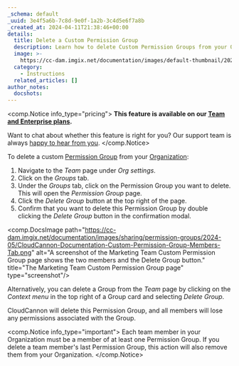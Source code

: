 ```yaml
---
_schema: default
_uuid: 3e4f5a6b-7c8d-9e0f-1a2b-3c4d5e6f7a8b
_created_at: 2024-04-11T21:38:46+00:00
details:
  title: Delete a Custom Permission Group
  description: Learn how to delete Custom Permission Groups from your Organization.
  image: >-
    https://cc-dam.imgix.net/documentation/images/default-thumbnail/2023-Q4/CloudCannon-Documentation-Thumbnail.png
  category:
    - Instructions
  related_articles: []
author_notes:
  docshots:
---
```

<comp.Notice info_type="pricing">
  **This feature is available on our [Team and Enterprise plans](/pricing/).**

  Want to chat about whether this feature is right for you? Our support team is always <a href="mailto:success@cloudcannon.com?subject=A%20question%20about%20custom%20Permission%20Groups" rel="noreferrer">happy to hear from you</a>.
</comp.Notice>

To delete a custom [Permission Group](/documentation/articles/what-are-permission-groups/) from your [Organization](/documentation/articles/what-is-an-organization/):

1. Navigate to the *Team* page under *Org settings*.
2. Click on the *Groups* tab.
3. Under the *Groups* tab, click on the Permission Group you want to delete. This will open the *Permission Group* page.
4. Click the *Delete Group* button at the top right of the page.
5. Confirm that you want to delete this Permission Group by double clicking the *Delete Group* button in the confirmation modal.

<comp.DocsImage path="https://cc-dam.imgix.net/documentation/images/sharing/permission-groups/2024-05/CloudCannon-Documentation-Custom-Permission-Group-Members-Tab.png" alt="A screenshot of the Marketing Team Custom Permission Group page shows the two members and the Delete Group button." title="The Marketing Team Custom Permission Group page" type="screenshot"/>

Alternatively, you can delete a Group from the *Team* page by clicking on the *Context menu* in the top right of a Group card and selecting *Delete Group*.

CloudCannon will delete this Permission Group, and all members will lose any permissions associated with the Group.

<comp.Notice info_type="important">
  Each team member in your Organization must be a member of at least one Permission Group. If you delete a team member's last Permission Group, this action will also remove them from your Organization.
</comp.Notice>